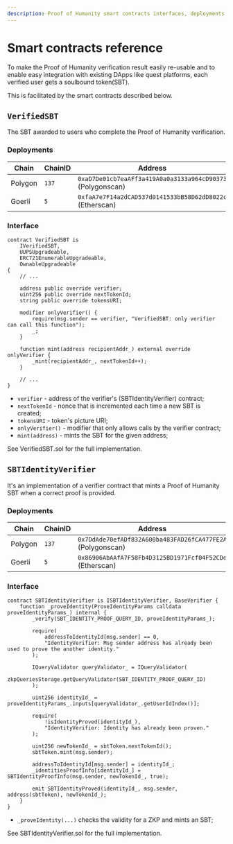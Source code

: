 ```yaml
---
description: Proof of Humanity smart contracts interfaces, deployments and reference.
---
```


# Smart contracts reference

To make the Proof of Humanity verification result easily re-usable and to enable easy integration with existing DApps like quest platforms, each verified user gets a soulbound token(SBT).

This is facilitated by the smart contracts described below.

## `VerifiedSBT`

The SBT awarded to users who complete the Proof of Humanity verification.

### Deployments

| Chain   | ChainID | Address                                                                                                                                      |
| ------- | ------- | -------------------------------------------------------------------------------------------------------------------------------------------- |
| Polygon | `137`   | `0xaD7De01cb7eaAFf3a419A0a0a3133a964cD90373` \(<OutLink href="https://polygonscan.com/address/0xaD7De01cb7eaAFf3a419A0a0a3133a964cD90373">Polygonscan</OutLink>\)   |
| Goerli  | `5`     | `0xfaA7e7F14a2dCAD537d0141533bB58D62dD8022c` \(<OutLink href="https://goerli.etherscan.io/address/0xfaA7e7F14a2dCAD537d0141533bB58D62dD8022c">Etherscan</OutLink>\) |

### Interface

```solidity
contract VerifiedSBT is
    IVerifiedSBT,
    UUPSUpgradeable,
    ERC721EnumerableUpgradeable,
    OwnableUpgradeable
{
    // ...

    address public override verifier;
    uint256 public override nextTokenId;
    string public override tokensURI;

    modifier onlyVerifier() {
        require(msg.sender == verifier, "VerifiedSBT: only verifier can call this function");
        _;
    }

    function mint(address recipientAddr_) external override onlyVerifier {
        _mint(recipientAddr_, nextTokenId++);
    }

    // ...
}
```

- `verifier` - address of the verifier's (SBTIdentityVerifier) contract;
- `nextTokenId` - nonce that is incremented each time a new SBT is created;
- `tokensURI` - token's picture URI;
- `onlyVerifier()` - modifier that only allows calls by the verifier contract;
- `mint(address)` - mints the SBT for the given address;

See <OutLink href="https://github.com/rarimo/identity-contracts/blob/master/contracts/tokens/VerifiedSBT.sol">VerifiedSBT.sol</OutLink> for the full implementation.

## `SBTIdentityVerifier`

It's an implementation of a verifier contract that mints a Proof of Humanity SBT when a correct proof is provided.

### Deployments

| Chain   | ChainID | Address                                                                                                                                      |
| ------- | ------- | -------------------------------------------------------------------------------------------------------------------------------------------- |
| Polygon | `137`   | `0x7DdAde70efADf832A600ba483FAD26fCA477FE2A` \(<OutLink href="https://polygonscan.com/address/0x7DdAde70efADf832A600ba483FAD26fCA477FE2A">Polygonscan</OutLink>\)   |
| Goerli  | `5`     | `0x86906AbAAfA7F58Fb4D3125BD1971Fcf04F52CDd` \(<OutLink href="https://goerli.etherscan.io/address/0x86906AbAAfA7F58Fb4D3125BD1971Fcf04F52CDd">Etherscan</OutLink>\) |

### Interface

```solidity
contract SBTIdentityVerifier is ISBTIdentityVerifier, BaseVerifier {
    function _proveIdentity(ProveIdentityParams calldata proveIdentityParams_) internal {
        _verify(SBT_IDENTITY_PROOF_QUERY_ID, proveIdentityParams_);

        require(
            addressToIdentityId[msg.sender] == 0,
            "IdentityVerifier: Msg sender address has already been used to prove the another identity."
        );

        IQueryValidator queryValidator_ = IQueryValidator(
            zkpQueriesStorage.getQueryValidator(SBT_IDENTITY_PROOF_QUERY_ID)
        );

        uint256 identityId_ = proveIdentityParams_.inputs[queryValidator_.getUserIdIndex()];

        require(
            !isIdentityProved(identityId_),
            "IdentityVerifier: Identity has already been proven."
        );

        uint256 newTokenId_ = sbtToken.nextTokenId();
        sbtToken.mint(msg.sender);

        addressToIdentityId[msg.sender] = identityId_;
        _identitiesProofInfo[identityId_] = SBTIdentityProofInfo(msg.sender, newTokenId_, true);

        emit SBTIdentityProved(identityId_, msg.sender, address(sbtToken), newTokenId_);
    }
}
```

- `_proveIdentity(...)` checks the validity for a ZKP and mints an SBT;

See <OutLink href="https://github.com/rarimo/identity-contracts/blob/master/contracts/verifiers/SBTIdentityVerifier.sol">SBTIdentityVerifier.sol</OutLink> for the full implementation.
